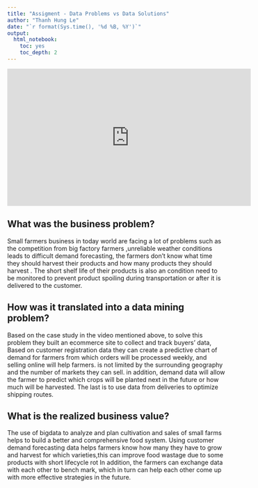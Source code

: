 ```yaml
---
title: "Assigment - Data Problems vs Data Solutions"
author: "Thanh Hung Le"
date: "`r format(Sys.time(), '%d %B, %Y')`"
output:
  html_notebook:
    toc: yes
    toc_depth: 2
---
```




<iframe width="560" height="315" src="https://www.youtube.com/embed/O4F40SsEFyY" frameborder="0" allow="accelerometer; autoplay; clipboard-write; encrypted-media; gyroscope; picture-in-picture" allowfullscreen data-external="1"></iframe>


## What was the business problem?

Small farmers business in today world are facing a lot of problems such as the competition from big factory farmers ,unreliable  weather conditions leads to difficult demand forecasting, the farmers don't know what time they should harvest their products and how many products they should harvest . The short shelf life of their products is also an condition need to be monitored to prevent product spoiling during transportation or after it is delivered to the customer.

## How was it translated into a data mining problem?

Based on the case study in the video mentioned above, to solve this problem they built an ecommerce site to collect and track buyers' data,
Based on customer registration data they can create a predictive chart of demand for farmers from which orders will be processed weekly, and selling online will help farmers. is not limited by the surrounding geography and the number of markets they can sell.
in addition, demand data will allow the farmer to predict which crops will be planted next in the future or how much will be harvested.
The last is to use data from deliveries to optimize shipping routes.


## What is the realized business value?

The use of bigdata to analyze and plan cultivation and sales of small farms helps to build a better and comprehensive food system.
Using customer demand forecasting data helps farmers know how many they have to grow and harvest for which varieties,this can improve food wastage due to some products with short lifecycle rot
In addition, the farmers can exchange data with each other to bench mark, which in turn can help each other come up with more effective strategies in the future.
 
